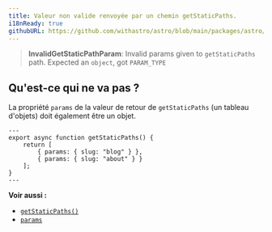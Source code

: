 ```yaml
---
title: Valeur non valide renvoyée par un chemin getStaticPaths.
i18nReady: true
githubURL: https://github.com/withastro/astro/blob/main/packages/astro/src/core/errors/errors-data.ts
---
```


> **InvalidGetStaticPathParam**: Invalid params given to `getStaticPaths` path. Expected an `object`, got `PARAM_TYPE`

## Qu'est-ce qui ne va pas ?
La propriété `params` de la valeur de retour de `getStaticPaths` (un tableau d'objets) doit également être un objet.

```astro title="pages/blog/[id].astro"
---
export async function getStaticPaths() {
	return [
		{ params: { slug: "blog" } },
		{ params: { slug: "about" } }
	];
}
---
```

**Voir aussi :**
-  [`getStaticPaths()`](/fr/reference/api-reference/#getstaticpaths)
-  [`params`](/fr/reference/api-reference/#params)


